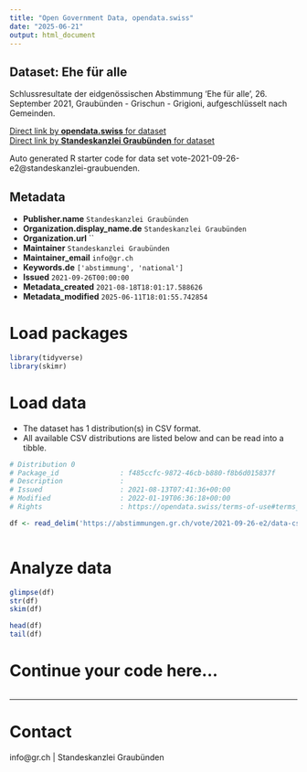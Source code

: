 ```yaml
---
title: "Open Government Data, opendata.swiss"
date: "2025-06-21"
output: html_document
---
```


## Dataset: Ehe für alle

Schlussresultate der eidgenössischen Abstimmung 'Ehe für alle', 26. September 2021, Graubünden - Grischun - Grigioni, aufgeschlüsselt nach Gemeinden.

[Direct link by **opendata.swiss** for dataset](https://opendata.swiss/de/dataset/ehe-fur-alle)<br>
[Direct link by **Standeskanzlei Graubünden** for dataset](https://abstimmungen.gr.ch/vote/2021-09-26-e2/data)

Auto generated R starter code for data set vote-2021-09-26-e2@standeskanzlei-graubuenden.

## Metadata

- **Publisher.name** `Standeskanzlei Graubünden`
- **Organization.display_name.de** `Standeskanzlei Graubünden`
- **Organization.url** ``
- **Maintainer** `Standeskanzlei Graubünden`
- **Maintainer_email** `info@gr.ch`
- **Keywords.de** `['abstimmung', 'national']`
- **Issued** `2021-09-26T00:00:00`
- **Metadata_created** `2021-08-18T18:01:17.588626`
- **Metadata_modified** `2025-06-11T18:01:55.742854`


# Load packages

```r

library(tidyverse)
library(skimr)

```

# Load data

-   The dataset has 1 distribution(s) in CSV format.
-   All available CSV distributions are listed below and can be read into a tibble.

```r

# Distribution 0
# Package_id               : f485ccfc-9872-46cb-b880-f8b6d015837f
# Description              : 
# Issued                   : 2021-08-13T07:41:36+00:00
# Modified                 : 2022-01-19T06:36:18+00:00
# Rights                   : https://opendata.swiss/terms-of-use#terms_by

df <- read_delim('https://abstimmungen.gr.ch/vote/2021-09-26-e2/data-csv')



```

# Analyze data

```r

glimpse(df)
str(df)
skim(df)

head(df)
tail(df)

```

# Continue your code here...

```r

```

------------------------------------------------------------------------

# Contact

info@gr.ch | Standeskanzlei Graubünden
